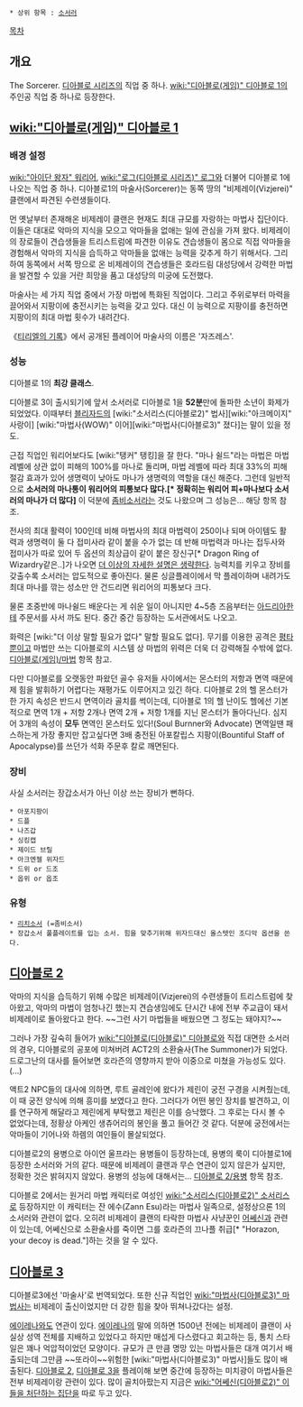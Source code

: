  * 상위 항목 : [[소서러]]

[[목차]]

== 개요 ==
The Sorcerer. [[디아블로 시리즈]]의 직업 중 하나. [[wiki:"디아블로(게임)" 디아블로 1]]의 주인공 직업 중 하나로 등장한다.

== [[wiki:"디아블로(게임)" 디아블로 1]] ==
=== 배경 설정 ===
[[wiki:"아이단 왕자" 워리어]], [[wiki:"로그(디아블로 시리즈)" 로그]]와 더불어 디아블로 1에 나오는 직업 중 하나. 디아블로1의 마술사(Sorcerer)는 동쪽 땅의 "비제레이(Vizjerei)" 클랜에서 파견된 수련생들이다.

먼 옛날부터 존재해온 비제레이 클랜은 현재도 최대 규모를 자랑하는 마법사 집단이다. 이들은 대대로 악마의 지식을 모으고 악마들을 없애는 일에 관심을 가져 왔다. 비제레이의 장로들이 견습생들을 트리스트럼에 파견한 이유도 견습생들이 몸으로 직접 악마들을 경험해서 악마의 지식을 습득하고 악마들을 없애는 능력을 갖추게 하기 위해서다. 그리하여 동쪽에서 서쪽 땅으로 온 비제레이의 견습생들은 호라드림 대성당에서 강력한 마법을 발견할 수 있을 거란 희망을 품고 대성당의 미궁에 도전했다.

마술사는 세 가지 직업 중에서 가장 마법에 특화된 직업이다. 그리고 주위로부터 마력을 끌어와서 지팡이에 충전시키는 능력을 갖고 있다. 대신 이 능력으로 지팡이를 충전하면 지팡이의 최대 마법 횟수가 내려간다.

《[[케인의 기록|티리엘의 기록]]》에서 공개된 플레이어 마술사의 이름은 '자즈레스'.

=== 성능 ===
디아블로 1의 '''최강 클래스'''.

디아블로 3이 출시되기에 앞서 소서러로 디아블로 1을 '''52분'''만에 돌파한 소년이 화제가 되었었다. 이때부터 [[블리자드]]의 [wiki:"소서리스(디아블로2)" 법사][wiki:"아크메이지" 사랑이] [wiki:"마법사(WOW)" 이어][wiki:"마법사(디아블로3)" 졌다]는 말이 있을 정도.

근접 직업인 워리어보다도 [wiki:"탱커" 탱킹]을 잘 한다. "마나 쉴드"라는 마법은 마법 레벨에 상관 없이 피해의 100%를 마나로 돌리며, 마법 레벨에 따라 최대 33%의 피해 절감 효과가 있어 생명력이 낮아도 마나가 생명력의 역할을 대신 해준다. 그런데 일반적으로 '''소서러의 마나통이 워리어의 피통보다 많다.[* 정확히는 워리어 피+마나보다 소서러의 마나가 더 많다]''' 이 덕분에 [[좀비소서]]라는 것도 나왔으며 그 성능은... 해당 항목 참조.

전사의 최대 활력이 100인데 비해 마법사의 최대 마법력이 250이나 되며 아이템도 활력과 생명력이 둘 다 접미사라 같이 붙을 수가 없는 데 반해 마법력과 마나는 접두사와 접미사가 따로 있어 두 옵션의 최상급이 같이 붙은 장신구[* Dragon Ring of Wizardry같은..]가 나오면 [[더 이상의 자세한 설명은 생략한다]]. 능력치를 키우고 장비를 갖출수록 소서러는 압도적으로 좋아진다. 물론 싱글플레이에서 막 플레이하며 내려가도 최대 마나를 깎는 성소만 안 건드리면 워리어의 피통보다 크다.

물론 초중반에 마나쉴드 배운다는 게 쉬운 일이 아니지만 4~5층 즈음부터는 [[아드리아]]한테 주문서를 사서 까도 된다. 중간 중간 등장하는 도서관에서도 나오고.

화력은 [wiki:"더 이상 말할 필요가 없다" 말할 필요도 없다]. 무기를 이용한 공격은 [[평타]]뿐이고 마법만 쓰는 디아블로의 시스템 상 마법의 위력은 더욱 더 강력해질 수밖에 없다. [[디아블로(게임)/마법]] 항목 참고. 

다만 디아블로를 오랫동안 파왔던 골수 유저들 사이에서는 몬스터의 저항과 면역 때문에 제 힘을 발휘하기 어렵다는 재평가도 이루어지고 있긴 하다. 디아블로 2의 헬 몬스터가 한 가지 속성은 반드시 면역이라 골치를 썩이는데, 디아블로 1의 헬 난이도 헬에선 기본적으로 면역 1개 + 저항 2개나 면역 2개 + 저항 1개를 지닌 몬스터가 돌아다닌다. 심지어 3개의 속성이 '''모두''' 면역인 몬스터도 있다!(Soul Burnner와 Advocate) 면역일땐 패스하는게 가장 좋지만 잡고싶다면 3배 충전된 아포칼립스 지팡이(Bountiful Staff of Apocalypse)를 쓰던가 석화 주문후 칼로 깨면된다.

=== 장비 ===
사실 소서러는 장갑소서가 아닌 이상 쓰는 장비가 뻔하다.

 * 아포지팡이
 * 드플
 * 나즈갑
 * 싱킹캡
 * 제이드 브릴
 * 아크엔젤 위자드
 * 드위 or 드조
 * 옵위 or 옵조
=== 유형 ===
 * [[리치소서]] (=좀비소서)
 * 장갑소서 풀플레이트를 입는 소서. 힘을 맞추기위해 위자드대신 올스텟인 조디악 옵션을 쓴다.

== [[디아블로 2]] ==
악마의 지식을 습득하기 위해 수많은 비제레이(Vizjerei)의 수련생들이 트리스트럼에 찾아왔고, 악마의 마법이 엄청나긴 했는지 견습생임에도 단시간 내에 전부 주교급이 돼서 비제레이로 돌아왔다고 한다. ~~그런 사기 마법들을 배웠으면 그 정도는 돼야지?~~

그러나 가장 깊숙히 들어가 [[wiki:"디아블로(디아블로)" 디아블로]]와 직접 대면한 소서러의 경우, 디아블로의 공포에 미쳐버려 ACT2의 소환술사(The Summoner)가 되었다. 드로그난의 대사를 들어보면 호라즌의 영향까지 받아 이중으로 미쳤을 가능성도 있다.(...)

액트2 NPC들의 대사에 의하면, 루트 골레인에 왔다가 제린이 궁전 구경을 시켜줬는데, 이 때 궁전 양식에 의해 흥미를 보였다고 한다. 그러다가 어떤 봉인 장치를 발견하고, 이를 연구하게 해달라고 제린에게 부탁했고 제린은 이를 승낙했다. 그 후로는 다시 볼 수 없었다는데, 정황상 아케인 생츄어리의 봉인을 풀고 들어간 것 같다. 덕분에 궁전에서는 악마들이 기어나와 하렘의 여인들이 몰살되었다.

디아블로2의 용병으로 아이언 울프라는 용병들이 등장하는데, 용병의 룩이 디아블로1에 등장한 소서러와 거의 같다. 때문에 비제레이 클랜과 무슨 연관이 있지 않은가 싶지만, 정확한 것은 밝혀지지 않았다. 용병의 성능에 대해서는... [[디아블로 2/용병]] 항목 참조.

디아블로 2에서는 원거리 마법 캐릭터로 여성인 [[wiki:"소서리스(디아블로2)" 소서리스]]로 등장하지만 이 캐릭터는 잔 에수(Zann Esu)라는 마법사 일족으로, 설정상으론 1의 소서러와 관련이 없다. 오히려 비제레이 클랜의 타락한 마법사 사냥꾼인 [[어쎄신]]과 관련이 있는데, 어쎄신으로 소환술사를 죽이면 그를 호라즌의 끄나플 취급[* "Horazon, your decoy is dead."]하는 것을 알 수 있다.

== [[디아블로 3]] ==
디아블로3에선 '마술사'로 번역되었다. 또한 신규 직업인 [[wiki:"마법사(디아블로3)" 마법사]]는 비제레이 출신이었지만 더 강한 힘을 찾아 뛰쳐나갔다는 설정.

[[에이레나]]와도 연관이 있다. [[에이레나]]의 말에 의하면 1500년 전에는 비제레이 클랜이 사실상 성역 전체를 지배하고 있었다고 하지만 매섭게 다스렸다고 회고하는 등, 통치 스타일은 꽤나 억압적이었던 모양이다. 규모가 큰 만큼 명망 있는 마법사들은 대개 여기서 배출되는데 그만큼 ~~또라이~~위험한 [wiki:"마법사(디아블로3)" 마법사]들도 많이 배출된다. [[디아블로 2]], [[디아블로 3]]을 플레이해 보면 중간에 등장하는 미치광이 마법사들은 전부 비제레이랑 관련이 있다. 많이 골치아팠는지 지금은 [[wiki:"어쎄신(디아블로2)" 이들을 처단하는 집단]]을 따로 두고 있다.
